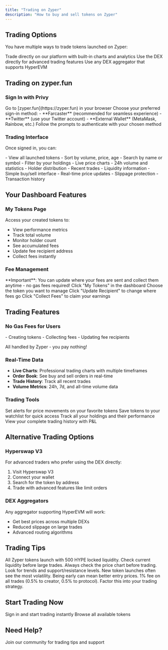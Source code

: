 ```yaml
---
title: "Trading on Zyper"
description: "How to buy and sell tokens on Zyper"
---
```


## Trading Options

You have multiple ways to trade tokens launched on Zyper:

<CardGroup cols={3}>
  <Card title="zyper.fun" icon="browser" color="#7B61FF">
    Trade directly on our platform with built-in charts and analytics
  </Card>
  <Card title="Hyperswap V3" icon="exchange" color="#00D9FF">
    Use the DEX directly for advanced trading features
  </Card>
  <Card title="Aggregators" icon="layer-group" color="#FFD700">
    Use any DEX aggregator that supports HyperEVM
  </Card>
</CardGroup>

## Trading on zyper.fun

### Sign In with Privy

<Steps>
  <Step title="Visit zyper.fun">
    Go to [zyper.fun](https://zyper.fun) in your browser
  </Step>
  
  <Step title="Click Sign In">
    Choose your preferred sign-in method:
    - **Farcaster** (recommended for seamless experience)
    - **Twitter** (use your Twitter account)
    - **External Wallet** (MetaMask, Rainbow, etc.)
  </Step>
  
  <Step title="Complete Authentication">
    Follow the prompts to authenticate with your chosen method
  </Step>
</Steps>

### Trading Interface

Once signed in, you can:

<AccordionGroup>
  <Accordion title="Browse Tokens">
    - View all launched tokens
    - Sort by volume, price, age
    - Search by name or symbol
    - Filter by your holdings
  </Accordion>
  
  <Accordion title="View Token Details">
    - Live price charts
    - 24h volume and statistics
    - Holder distribution
    - Recent trades
    - Liquidity information
  </Accordion>
  
  <Accordion title="Execute Trades">
    - Simple buy/sell interface
    - Real-time price updates
    - Slippage protection
    - Transaction history
  </Accordion>
</AccordionGroup>

## Your Dashboard Features

### My Tokens Page

Access your created tokens to:
- View performance metrics
- Track total volume
- Monitor holder count
- See accumulated fees
- Update fee recipient address
- Collect fees instantly

### Fee Management

<Info>
  **Important**: You can update where your fees are sent and collect them anytime - no gas fees required!
</Info>

<Steps>
  <Step title="Navigate to My Tokens">
    Click "My Tokens" in the dashboard
  </Step>
  
  <Step title="Select a Token">
    Choose the token you want to manage
  </Step>
  
  <Step title="Update Fee Recipient">
    Click "Update Recipient" to change where fees go
  </Step>
  
  <Step title="Collect Fees">
    Click "Collect Fees" to claim your earnings
  </Step>
</Steps>

## Trading Features

### No Gas Fees for Users

<Card title="Free Trading Actions" icon="gift" color="#00FF00">
  - Creating tokens
  - Collecting fees
  - Updating fee recipients
  
  All handled by Zyper - you pay nothing!
</Card>

### Real-Time Data

- **Live Charts**: Professional trading charts with multiple timeframes
- **Order Book**: See buy and sell orders in real-time
- **Trade History**: Track all recent trades
- **Volume Metrics**: 24h, 7d, and all-time volume data

### Trading Tools

<CardGroup cols={2}>
  <Card title="Price Alerts" icon="bell">
    Set alerts for price movements on your favorite tokens
  </Card>
  
  <Card title="Watchlist" icon="star">
    Save tokens to your watchlist for quick access
  </Card>
  
  <Card title="Portfolio View" icon="wallet">
    Track all your holdings and their performance
  </Card>
  
  <Card title="Trade History" icon="history">
    View your complete trading history with P&L
  </Card>
</CardGroup>

## Alternative Trading Options

### Hyperswap V3

For advanced traders who prefer using the DEX directly:
1. Visit Hyperswap V3
2. Connect your wallet
3. Search for the token by address
4. Trade with advanced features like limit orders

### DEX Aggregators

Any aggregator supporting HyperEVM will work:
- Get best prices across multiple DEXs
- Reduced slippage on large trades
- Advanced routing algorithms

## Trading Tips

<AccordionGroup>
  <Accordion title="🎯 Check Liquidity First">
    All Zyper tokens launch with 500 HYPE locked liquidity. Check current liquidity before large trades.
  </Accordion>
  
  <Accordion title="📊 Use Charts">
    Always check the price chart before trading. Look for trends and support/resistance levels.
  </Accordion>
  
  <Accordion title="⚡ Be Early">
    New token launches often see the most volatility. Being early can mean better entry prices.
  </Accordion>
  
  <Accordion title="💰 Remember Fees">
    1% fee on all trades (0.5% to creator, 0.5% to protocol). Factor this into your trading strategy.
  </Accordion>
</AccordionGroup>

## Start Trading Now

<CardGroup cols={2}>
  <Card
    title="🚀 Trade on zyper.fun"
    href="https://zyper.fun"
    color="#7B61FF"
  >
    Sign in and start trading instantly
  </Card>
  <Card
    title="📈 View All Tokens"
    href="https://zyper.fun/tokens"
    color="#00D9FF"
  >
    Browse all available tokens
  </Card>
</CardGroup>

## Need Help?

<Card title="Telegram Support" icon="telegram" href="https://t.me/zyperhub">
  Join our community for trading tips and support
</Card>